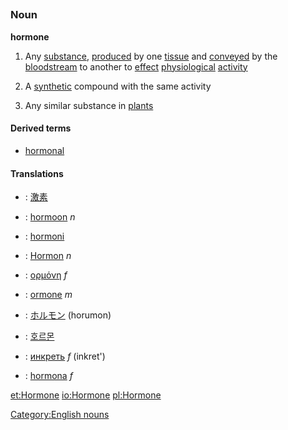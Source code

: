 =={{en}}==
===Noun===
{{wikipedia}}
'''hormone'''
#Any [[substance]], [[produce]]d by one [[tissue]] and [[conveyed]] by the [[bloodstream]] to another to [[effect]] [[physiological]] [[activity]]
#{{chemistry}} A [[synthetic]] compound with the same activity
#Any similar substance in [[plant]]s

====Derived terms====
*[[hormonal]]

====Translations====
*{{zh}}: [[激素]]
*{{nl}}: [[hormoon]] ''n''
*{{fi}}: [[hormoni]]
*{{de}}: [[Hormon]] ''n''
*{{el}}: [[ορμόνη]] ''f''
*{{it}}: [[ormone]] ''m''
*{{ja}}: [[ホルモン]] (horumon)
*{{ko}}: [[호르몬]]
*{{ru}}: [[инкреть]] ''f'' (inkret')
*{{es}}: [[hormona]] ''f''
[[Category:English nouns]]

[[et:Hormone]]
[[io:Hormone]]
[[pl:Hormone]]